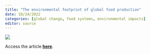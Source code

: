 ```yaml
---
title: "The environmental footprint of global food production"
date: 10/24/2022
categories: [global change, food systems, environmental impacts]
editor: source
---
```


![](halpern-et-al-2022.png)

Access the article [**here**](https://doi.org/10.1038/s41893-022-00965-x).
